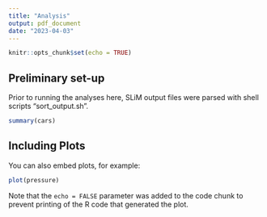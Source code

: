 ```yaml
---
title: "Analysis"
output: pdf_document
date: "2023-04-03"
---
```


```r
knitr::opts_chunk$set(echo = TRUE)
```

## Preliminary set-up

Prior to running the analyses here, SLiM output files were parsed with shell scripts "sort_output.sh".

```r
summary(cars)
```

## Including Plots

You can also embed plots, for example:

```r
plot(pressure)
```

Note that the `echo = FALSE` parameter was added to the code chunk to prevent printing of the R code that generated the plot.
